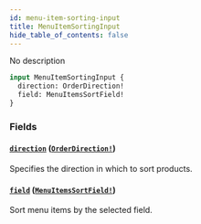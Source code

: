 ```yaml
---
id: menu-item-sorting-input
title: MenuItemSortingInput
hide_table_of_contents: false
---
```


No description

```graphql
input MenuItemSortingInput {
  direction: OrderDirection!
  field: MenuItemsSortField!
}
```

### Fields

#### [`direction`](#) ([`OrderDirection!`](../../../developer/api-reference/enums/order-direction))

Specifies the direction in which to sort products.

#### [`field`](#) ([`MenuItemsSortField!`](../../../developer/api-reference/enums/menu-items-sort-field))

Sort menu items by the selected field.
